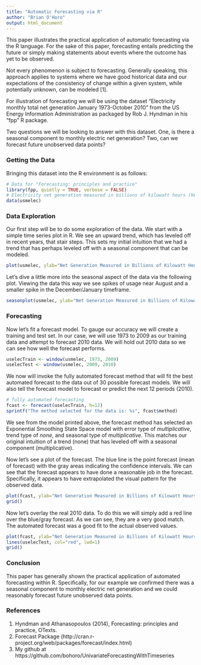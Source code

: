 ```yaml
---
title: "Automatic Forecasting via R"
author: "Brian O'Horo"
output: html_document
---
```


This paper illustrates the practical application of automatic forecasting via the R language.  For the sake of this paper, forecasting entails predicting the future or simply making statements about events where the outcome has yet to be observed.  

Not every phenomenon is subject to forecasting.  Generally speaking, this approach applies to systems where we have good historical data and our expectations of the consistency of change within a given system, while potentially unknown, can be modeled [1].

For illustration of forecasting we will be using the dataset “Electricity monthly total net generation January 1973-October 2010” from the US Energy Information Administration as packaged by Rob J. Hyndman in his “fpp” R package.

Two questions we will be looking to answer with this dataset.  One, is there a seasonal component to monthly electric net generation?  Two, can we forecast future unobserved data points?

### Getting the Data

Bringing this dataset into the R environment is as follows:

```r
# Data for "Forecasting: principles and practice"
library(fpp, quietly = TRUE, verbose = FALSE)
# Electricity net generation measured in billions of kilowatt hours (kWh)
data(usmelec)
```

### Data Exploration

Our first step will be to do some exploration of the data.  We start with a simple time series plot in R.  We see an upward trend, which has leveled off in recent years, that stair steps. This sets my initial intuition that we had a trend that has perhaps leveled off with a seasonal component that can be modeled.

```r
plot(usmelec, ylab="Net Generation Measured in Billions of Kilowatt Hours (kWh)", xlab="Year", main="Electricity Monthly Total Net Generation")
```

Let's dive a little more into the seasonal aspect of the data via the following plot. Viewing the data this way we see spikes of usage near August and a smaller spike in the December/January timeframe.

```r
seasonplot(usmelec, ylab="Net Generation Measured in Billions of Kilowatt Hours (kWh)", xlab="Year", main="Seasonal Plot of Electricity Monthly Total Net Generation", col=2:500)
```

### Forecasting

Now let's fit a forecast model.  To gauge our accuracy we will create a training and test set.  In our case, we will use 1973 to 2009 as our training data and attempt to forecast 2010 data.  We will hold out 2010 data so we can see how well the forecast performs.

```r
uselecTrain <- window(usmelec, 1973, 2009)
uselecTest <- window(usmelec, 2009, 2010)
```

We now will invoke the fully automated forecast method that will fit the best automated forecast to the data out of 30 possible forecast models.  We will also tell the forecast model to forecast or predict the next 12 periods (2010).  

```r
# fully automated forecasting
fcast <- forecast(uselecTrain, h=12)
sprintf("The method selected for the data is: %s", fcast$method)
```

We see from the model printed above, the forecast method has selected an Exponential Smoothing State Space model with error type of *multiplicative*, trend type of *none*, and seasonal type of *multiplicative*.  This matches our original intuition of a trend (none) that has leveled off with a seasonal component (multiplicative). 

Now let's see a plot of the forecast.  The blue line is the point forecast (mean of forecast) with the gray areas indicating the confidence intervals.  We can see that the forecast appears to have done a reasonable job in the forecast.  Specifically, it appears to have extrapolated the visual pattern for the observed data.

```r
plot(fcast, ylab="Net Generation Measured in Billions of Kilowatt Hours (kWh)", xlab="Year", main="Electricity Monthly Total Net Generation (Forecast)")
grid()
```

Now let's overlay the real 2010 data.  To do this we will simply add a red line over the blue/gray forecast.  As we can see, they are a very good match.  The automated forecast was a good fit to the actual observed values.


```r
plot(fcast, ylab="Net Generation Measured in Billions of Kilowatt Hours (kWh)", xlab="Year", main="Electricity Monthly Total Net Generation (Forecast v. Actuals)")
lines(uselecTest, col="red", lwd=1)
grid()
```  

### Conclusion 

This paper has generally shown the practical application of automated forecasting within R.  Specifically, for our example we confirmed there was a seasonal component to monthly electric net generation and we could reasonably forecast future unobserved data points.

### References

1. Hyndman and Athanasopoulos (2014), Forecasting: principles and practice, OTexts.
2. Forecast Package (http://cran.r-project.org/web/packages/forecast/index.html)
3. My github at https://github.com/bohoro/UnivariateForecastingWithTimeseries



